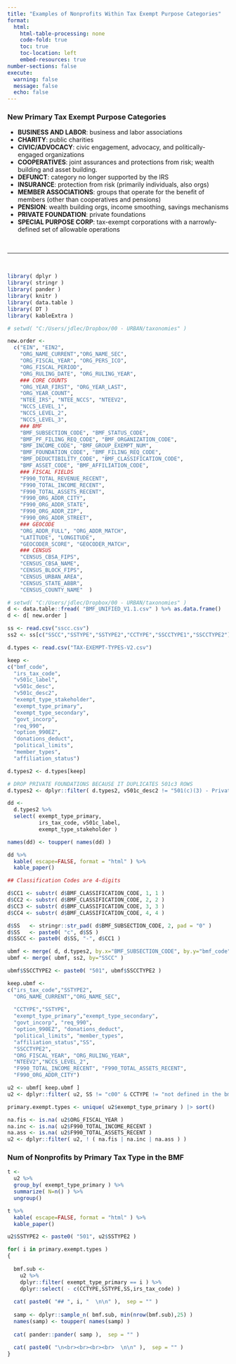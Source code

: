 ```yaml
---
title: "Examples of Nonprofits Within Tax Exempt Purpose Categories"
format:
  html:
    html-table-processing: none
    code-fold: true
    toc: true
    toc-location: left
    embed-resources: true
number-sections: false
execute:
  warning: false
  message: false
  echo: false
---
```



### New Primary Tax Exempt Purpose Categories

- **BUSINESS AND LABOR**: business and labor associations 
- **CHARITY**: public charities 
- **CIVIC/ADVOCACY**: civic engagement, advocacy, and politically-engaged organizations
- **COOPERATIVES**: joint assurances and protections from risk; wealth building and asset building.
- **DEFUNCT**: category no longer supported by the IRS 
- **INSURANCE**: protection from risk (primarily individuals, also orgs)
- **MEMBER ASSOCIATIONS**: groups that operate for the benefit of members (other than cooperatives and pensions) 
- **PENSION**: wealth building orgs, income smoothing, savings mechanisms
- **PRIVATE FOUNDATION**: private foundations 
- **SPECIAL PURPOSE CORP**: tax-exempt corporations with a narrowly-defined set of allowable operations 



<br>
<hr>
<br>




```r
library( dplyr )
library( stringr )
library( pander )
library( knitr )
library( data.table )
library( DT )
library( kableExtra )

# setwd( "C:/Users/jdlec/Dropbox/00 - URBAN/taxonomies" )
```




```r
new.order <- 
  c("EIN", "EIN2",
    "ORG_NAME_CURRENT","ORG_NAME_SEC",
    "ORG_FISCAL_YEAR", "ORG_PERS_ICO", 
    "ORG_FISCAL_PERIOD",
    "ORG_RULING_DATE", "ORG_RULING_YEAR", 
    ### CORE COUNTS
    "ORG_YEAR_FIRST", "ORG_YEAR_LAST", 
    "ORG_YEAR_COUNT", 
    "NTEE_IRS", "NTEE_NCCS", "NTEEV2", 
    "NCCS_LEVEL_1", 
    "NCCS_LEVEL_2", 
    "NCCS_LEVEL_3",
    ### BMF
    "BMF_SUBSECTION_CODE", "BMF_STATUS_CODE", 
    "BMF_PF_FILING_REQ_CODE", "BMF_ORGANIZATION_CODE", 
    "BMF_INCOME_CODE", "BMF_GROUP_EXEMPT_NUM", 
    "BMF_FOUNDATION_CODE", "BMF_FILING_REQ_CODE", 
    "BMF_DEDUCTIBILITY_CODE", "BMF_CLASSIFICATION_CODE", 
    "BMF_ASSET_CODE", "BMF_AFFILIATION_CODE",
    ### FISCAL FIELDS 
    "F990_TOTAL_REVENUE_RECENT", 
    "F990_TOTAL_INCOME_RECENT", 
    "F990_TOTAL_ASSETS_RECENT", 
    "F990_ORG_ADDR_CITY", 
    "F990_ORG_ADDR_STATE", 
    "F990_ORG_ADDR_ZIP", 
    "F990_ORG_ADDR_STREET",
    ### GEOCODE
    "ORG_ADDR_FULL", "ORG_ADDR_MATCH", 
    "LATITUDE", "LONGITUDE", 
    "GEOCODER_SCORE", "GEOCODER_MATCH", 
    ### CENSUS
    "CENSUS_CBSA_FIPS", 
    "CENSUS_CBSA_NAME", 
    "CENSUS_BLOCK_FIPS", 
    "CENSUS_URBAN_AREA", 
    "CENSUS_STATE_ABBR", 
    "CENSUS_COUNTY_NAME"  )
```


```r
# setwd( "C:/Users/jdlec/Dropbox/00 - URBAN/taxonomies" )
d <- data.table::fread( "BMF_UNIFIED_V1.1.csv" ) %>% as.data.frame()
d <- d[ new.order ]

ss <- read.csv("sscc.csv")
ss2 <- ss[c("SSCC","SSTYPE","SSTYPE2","CCTYPE","SSCCTYPE1","SSCCTYPE2")]

d.types <- read.csv("TAX-EXEMPT-TYPES-V2.csv")

keep <- 
c("bmf_code", 
  "irs_tax_code", 
  "v501c_label", 
  "v501c_desc", 
  "v501c_desc2", 
  "exempt_type_stakeholder", 
  "exempt_type_primary", 
  "exempt_type_secondary", 
  "govt_incorp", 
  "req_990", 
  "option_990EZ", 
  "donations_deduct", 
  "political_limits", 
  "member_types", 
  "affiliation_status")

d.types2 <- d.types[keep]

# DROP PRIVATE FOUNDATIONS BECAUSE IT DUPLICATES 501c3 ROWS
d.types2 <- dplyr::filter( d.types2, v501c_desc2 != "501(c)(3) - Private Foundations" )
```



```r
dd <- 
  d.types2 %>% 
  select( exempt_type_primary, 
          irs_tax_code, v501c_label, 
          exempt_type_stakeholder )

names(dd) <- toupper( names(dd) )

dd %>% 
  kable( escape=FALSE, format = "html" ) %>%  
  kable_paper()
```


```r
## Classification Codes are 4-digits

d$CC1 <- substr( d$BMF_CLASSIFICATION_CODE, 1, 1 )
d$CC2 <- substr( d$BMF_CLASSIFICATION_CODE, 2, 2 )
d$CC3 <- substr( d$BMF_CLASSIFICATION_CODE, 3, 3 )
d$CC4 <- substr( d$BMF_CLASSIFICATION_CODE, 4, 4 )

d$SS   <- stringr::str_pad( d$BMF_SUBSECTION_CODE, 2, pad = "0" )
d$SS   <- paste0( "c", d$SS )
d$SSCC <- paste0( d$SS, "-", d$CC1 )
```


```r
ubmf <- merge( d, d.types2, by.x="BMF_SUBSECTION_CODE", by.y="bmf_code", all.x=T )
ubmf <- merge( ubmf, ss2, by="SSCC" )
```




```r
ubmf$SSCCTYPE2 <- paste0( "501", ubmf$SSCCTYPE2 )

keep.ubmf <- 
c("irs_tax_code","SSTYPE2",
  "ORG_NAME_CURRENT","ORG_NAME_SEC", 
  
  "CCTYPE","SSTYPE",
  "exempt_type_primary","exempt_type_secondary", 
  "govt_incorp", "req_990", 
  "option_990EZ", "donations_deduct", 
  "political_limits", "member_types", 
  "affiliation_status","SS",
  "SSCCTYPE2",
  "ORG_FISCAL_YEAR", "ORG_RULING_YEAR", 
  "NTEEV2","NCCS_LEVEL_2",
  "F990_TOTAL_INCOME_RECENT", "F990_TOTAL_ASSETS_RECENT",
  "F990_ORG_ADDR_CITY")

u2 <- ubmf[ keep.ubmf ]
u2 <- dplyr::filter( u2, SS != "c00" & CCTYPE != "not defined in the bmf dictionary" )

primary.exempt.types <- unique( u2$exempt_type_primary ) |> sort()

na.fis <- is.na( u2$ORG_FISCAL_YEAR )
na.inc <- is.na( u2$F990_TOTAL_INCOME_RECENT )
na.ass <- is.na( u2$F990_TOTAL_ASSETS_RECENT )
u2 <- dplyr::filter( u2, ! ( na.fis | na.inc | na.ass ) )
```


### Num of Nonprofits by Primary Tax Type in the BMF


```r
t <- 
  u2 %>%
  group_by( exempt_type_primary ) %>%
  summarize( N=n() ) %>%
  ungroup() 

t %>% 
  kable( escape=FALSE, format = "html" ) %>%  
  kable_paper()
```



```r
u2$SSTYPE2 <- paste0( "501", u2$SSTYPE2 )

for( i in primary.exempt.types )
{
  
  bmf.sub <- 
    u2 %>% 
    dplyr::filter( exempt_type_primary == i ) %>%
    dplyr::select( - c(CCTYPE,SSTYPE,SS,irs_tax_code) )
    
  cat( paste0( "## ", i, "  \n\n" ),  sep = "" )
    
  samp <- dplyr::sample_n( bmf.sub, min(nrow(bmf.sub),25) )
  names(samp) <- toupper( names(samp) )
  
  cat( pander::pander( samp ),  sep = "" ) 
    
  cat( paste0( "\n<br><br><br><br>  \n\n" ),  sep = "" )
}
```



```{=html}
<style>

h2 {
  margin-top: 80px;
  color: steelblue;
}

.table th { color: darkorange !important; }

.table td { font-family: monospace, monospace !important; }


</style>
```